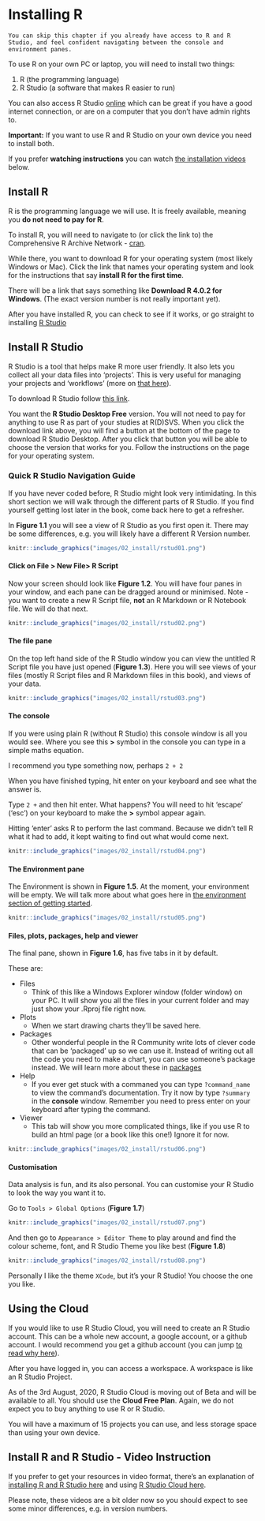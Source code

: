 # Installing R {#install}

```block
You can skip this chapter if you already have access to R and R Studio, and feel confident navigating between the console and environment panes.

```


To use R on your own PC or laptop, you will need to install two things:

1. R (the programming language)
2. R Studio (a software that makes R easier to run)

You can also access R Studio [online](#install_rsc) which can be great if you have a good internet connection, or are on a computer that you don't have admin rights to. 

**Important:** If you want to use R and R Studio on your own device you need to install both.

If you prefer **watching instructions** you can watch [the installation videos](#install_vids) below.


## Install R {#install_r}
R is the programming language we will use. It is freely available, meaning you **do not need to pay for R**.

To install R, you will need to navigate to (or click the link to) the Comprehensive R Archive Network - [cran](https://cran.r-project.org/).

While there, you want to download R for your operating system (most likely Windows or Mac). Click the link that names your operating system and look for the instructions that say **install R for the first time**.

There will be a link that says something like **Download R 4.0.2 for Windows**. (The exact version number is not really important yet).

After you have installed R, you can check to see if it works, or go straight to installing [R Studio](#install_rs)




## Install R Studio {#install_rs}
R Studio is a tool that helps make R more user friendly. It also lets you collect all your data files into 'projects'. This is very useful for managing your projects and 'workflows' (more on [that here](#workflows)).

To download R Studio follow [this link](https://rstudio.com/products/rstudio/download/?utm_source=downloadrstudio&utm_medium=Site&utm_campaign=home-hero-cta).

You want the **R Studio Desktop Free** version. You will not need to pay for anything to use R as part of your studies at R(D)SVS. When you click the download link above, you will find a button at the bottom of the page to download R Studio Desktop. After you click that button you will be able to choose the version that works for you. Follow the instructions on the page for your operating system. 

### Quick R Studio Navigation Guide {#navigate_rs}
If you have never coded before, R Studio might look very intimidating. In this short section we will walk through the different parts of R Studio. If you find yourself getting lost later in the book, come back here to get a refresher.

In **Figure 1.1** you will see a view of R Studio as you first open it. There may be some differences, e.g. you will likely have a different R Version number. 



```r

knitr::include_graphics("images/02_install/rstud01.png")

```

#### Click on File > New File> R Script

Now your screen should look like **Figure 1.2**. You will have four panes in your window, and each pane can be dragged around or minimised. Note - you want to create a new R Script file, **not** an R Markdown or R Notebook file. We will do that next. 

```r

knitr::include_graphics("images/02_install/rstud02.png")

```

#### The file pane

On the top left hand side of the R Studio window you can view the untitled R Script file you have just opened (**Figure 1.3**). Here you will see views of your files (mostly R Script files and R Markdown files in this book), and views of your data.

```r

knitr::include_graphics("images/02_install/rstud03.png")

```


#### The console

If you were using plain R (without R Studio) this console window is all you would see. Where you see this **>** symbol in the console you can type in a simple maths equation.

I recommend you type something now, perhaps `2 + 2`

When you have finished typing, hit enter on your keyboard and see what the answer is. 

Type `2 + ` and then hit enter. What happens? You will need to hit 'escape' ('esc') on your keyboard to make the **>** symbol appear again. 

Hitting 'enter' asks R to perform the last command. Because we didn't tell R what it had to add, it kept waiting to find out what would come next.


```r

knitr::include_graphics("images/02_install/rstud04.png")

```


#### The Environment pane

The Environment is shown in **Figure 1.5**. At the moment, your environment will be empty. We will talk more about what goes here in [the environment section of getting started](#environment).



```r

knitr::include_graphics("images/02_install/rstud05.png")

```

#### Files, plots, packages, help and viewer

The final pane, shown in **Figure 1.6**, has five tabs in it by default. 

These are:

* Files
  + Think of this like a Windows Explorer window (folder window) on your PC. It will show you all the files in your current folder and may just show your .Rproj file right now.

* Plots
  + When we start drawing charts they'll be saved here. 
 
* Packages
  + Other wonderful people in the R Community write lots of clever code that can be 'packaged' up so we can use it. Instead of writing out all the code you need to make a chart, you can use someone's package instead. We will learn more about these in [packages](#packages)
 
* Help
  + If you ever get stuck with a commaned you can type `?command_name` to view the command's documentation. Try it now by type `?summary` in the **console** window. Remember you need to press enter on your keyboard after typing the command. 
 
* Viewer
  + This tab will show you more complicated things, like if you use R to build an html page (or a book like this one!) Ignore it for now. 



```r

knitr::include_graphics("images/02_install/rstud06.png")

```


#### Customisation


Data analysis is fun, and its also personal. You can customise your R Studio to look the way you want it to. 

Go to `Tools > Global Options` (**Figure 1.7**)



```r

knitr::include_graphics("images/02_install/rstud07.png")

```

And then go to `Appearance > Editor Theme` to play around and find the colour scheme, font, and R Studio Theme you like best (**Figure 1.8**)

```r

knitr::include_graphics("images/02_install/rstud08.png")

```

Personally I like the theme `XCode`, but it's your R Studio! You choose the one you like.


## Using the Cloud {#install_rsc}
If you would like to use R Studio Cloud, you will need to create an R Studio account. This can be a whole new account, a google account, or a github account. I would recommend you get a github account (you can jump [to read why here](#github)).

After you have logged in, you can access a workspace. A workspace is like an R Studio Project. 

As of the 3rd August, 2020, R Studio Cloud is moving out of Beta and will be available to all. You should use the **Cloud Free Plan**. Again, we do not expect you to buy anything to use R or R Studio. 

You will have a maximum of 15 projects you can use, and less storage space than using your own device. 

## Install R and R Studio - Video Instruction {#install_vids}
If you prefer to get your resources in video format, there's an explanation of [installing R and R Studio here](https://media.ed.ac.uk/media/R+ConversationsA+Installing+R+and+R+Studio/1_q0mdj8mk/104843251) and using [R Studio Cloud here](https://media.ed.ac.uk/media/R+ConversationsA+R+Studio+Online/1_ex8u0oj7/112983051).

Please note, these videos are a bit older now so you should expect to see some minor differences, e.g. in version numbers. 

